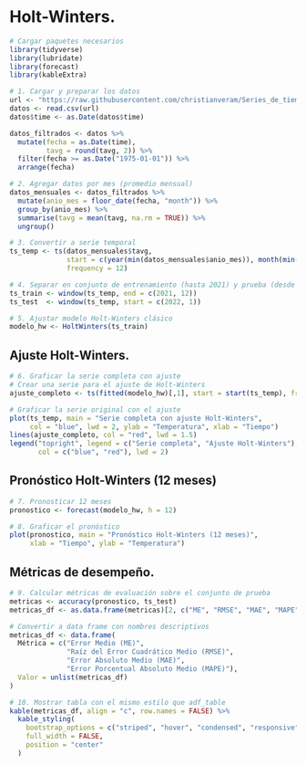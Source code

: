 # Holt-Winters.

```r

# Cargar paquetes necesarios
library(tidyverse)
library(lubridate)
library(forecast)
library(kableExtra)

# 1. Cargar y preparar los datos
url <- "https://raw.githubusercontent.com/christianveram/Series_de_tiempo/refs/heads/main/bases/temperaturas_final.csv"
datos <- read.csv(url)
datos$time <- as.Date(datos$time)

datos_filtrados <- datos %>%
  mutate(fecha = as.Date(time),
         tavg = round(tavg, 2)) %>%
  filter(fecha >= as.Date("1975-01-01")) %>%
  arrange(fecha)

# 2. Agregar datos por mes (promedio mensual)
datos_mensuales <- datos_filtrados %>%
  mutate(anio_mes = floor_date(fecha, "month")) %>%
  group_by(anio_mes) %>%
  summarise(tavg = mean(tavg, na.rm = TRUE)) %>%
  ungroup()

# 3. Convertir a serie temporal
ts_temp <- ts(datos_mensuales$tavg,
              start = c(year(min(datos_mensuales$anio_mes)), month(min(datos_mensuales$anio_mes))),
              frequency = 12)

# 4. Separar en conjunto de entrenamiento (hasta 2021) y prueba (desde 2022)
ts_train <- window(ts_temp, end = c(2021, 12))
ts_test  <- window(ts_temp, start = c(2022, 1))

# 5. Ajustar modelo Holt-Winters clásico
modelo_hw <- HoltWinters(ts_train)

```

## Ajuste Holt-Winters.

```r

# 6. Graficar la serie completa con ajuste
# Crear una serie para el ajuste de Holt-Winters
ajuste_completo <- ts(fitted(modelo_hw)[,1], start = start(ts_temp), frequency = 12)

# Graficar la serie original con el ajuste
plot(ts_temp, main = "Serie completa con ajuste Holt-Winters",
     col = "blue", lwd = 2, ylab = "Temperatura", xlab = "Tiempo")
lines(ajuste_completo, col = "red", lwd = 1.5)
legend("topright", legend = c("Serie completa", "Ajuste Holt-Winters"),
       col = c("blue", "red"), lwd = 2)


```

## Pronóstico Holt-Winters (12 meses)

```r
# 7. Pronosticar 12 meses
pronostico <- forecast(modelo_hw, h = 12)

# 8. Graficar el pronóstico
plot(pronostico, main = "Pronóstico Holt-Winters (12 meses)",
     xlab = "Tiempo", ylab = "Temperatura")
```

## Métricas de desempeño.

```r

# 9. Calcular métricas de evaluación sobre el conjunto de prueba
metricas <- accuracy(pronostico, ts_test)
metricas_df <- as.data.frame(metricas)[2, c("ME", "RMSE", "MAE", "MAPE")]

# Convertir a data frame con nombres descriptivos
metricas_df <- data.frame(
  Métrica = c("Error Medio (ME)", 
              "Raíz del Error Cuadrático Medio (RMSE)",
              "Error Absoluto Medio (MAE)", 
              "Error Porcentual Absoluto Medio (MAPE)"),
  Valor = unlist(metricas_df)
)

# 10. Mostrar tabla con el mismo estilo que adf_table
kable(metricas_df, align = "c", row.names = FALSE) %>%
  kable_styling(
    bootstrap_options = c("striped", "hover", "condensed", "responsive"),
    full_width = FALSE,
    position = "center"
  )
```
